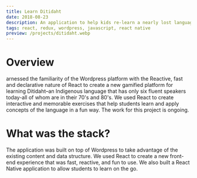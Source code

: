 ```yaml
---
title: Learn Ditidaht
date: 2018-08-23
description: An application to help kids re-learn a nearly lost language
tags: react, redux, wordpress, javascript, react native
preview: /projects/ditidaht.webp
---
```


<Hero src="/projects/ditidaht.webp" alt="Learn Ditidaht" />

# Overview

arnessed the familiarity of the Wordpress platform with the Reactive, fast and declarative nature of React to create a new gamified platform for learning Ditidaht–an Indigenous language that has only six fluent speakers today-all of whom are in their 70's and 80's. We used React to create interactive and memorable exercises that help students learn and apply concepts of the language in a fun way. The work for this project is ongoing.

# What was the stack?

The application was built on top of Wordpress to take advantage of the existing content and data structure. We used React to create a new front-end experience that was fast, reactive, and fun to use. We also built a React Native application to allow students to learn on the go.

